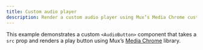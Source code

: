 ```yaml
---
title: Custom audio player
description: Render a custom audio player using Mux’s Media Chrome custom element library.
---
```



This example demonstrates a custom `<AudioButton>` component that takes a `src` prop and renders a play button using Mux’s [Media Chrome](https://www.media-chrome.org/) library.

<StackBlitz
	title="Starlight custom audio player example"
	localProjectId="media-chrome"
	openFile="src/content/docs/index.mdx,src/components/AudioButton.astro"
/>

